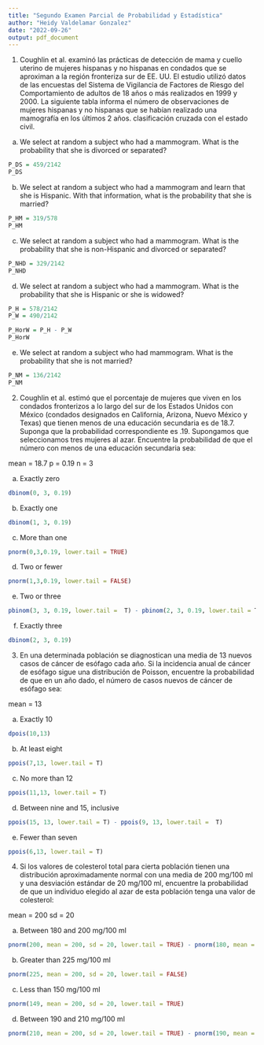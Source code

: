 ```yaml
---
title: "Segundo Examen Parcial de Probabilidad y Estadística"
author: "Heidy Valdelamar Gonzalez"
date: "2022-09-26"
output: pdf_document
---
```


1. Coughlin et al. examinó las prácticas de detección de mama y cuello uterino de mujeres hispanas y no hispanas en condados que se aproximan a la región fronteriza sur de EE. UU. El estudio utilizó datos de las encuestas del Sistema de Vigilancia de Factores de Riesgo del Comportamiento de adultos de 18 años o más realizados en 1999 y 2000. La siguiente tabla informa el número de observaciones de mujeres hispanas y no hispanas que se habían realizado una mamografía en los últimos 2 años. clasificación cruzada con el estado civil.

a.	We select at random a subject who had a mammogram. What is the probability that she is divorced or separated?
```r
P_DS = 459/2142
P_DS 
```
b.	We select at random a subject who had a mammogram and learn that she is Hispanic. With that information, what is the probability that she is married?
```r

P_HM = 319/578
P_HM
```
c.	We select at random a subject who had a mammogram. What is the probability that she is non-Hispanic and divorced or separated?
```r

P_NHD = 329/2142 
P_NHD
```
d.	We select at random a subject who had a mammogram. What is the probability that she is Hispanic or she is widowed?
```r

P_H = 578/2142
P_W = 490/2142

P_HorW = P_H - P_W 
P_HorW
```
e.	We select at random a subject who had mammogram. What is the probability that she is not married?
```r

P_NM = 136/2142
P_NM
```

2. Coughlin et al. estimó que el porcentaje de mujeres que viven en los condados fronterizos a lo largo del sur de los Estados Unidos con México (condados designados en California, Arizona, Nuevo México y Texas) que tienen menos de una educación secundaria es de 18.7. Suponga que la probabilidad correspondiente es .19. Supongamos que seleccionamos tres mujeres al azar. Encuentre la probabilidad de que el número con menos de una educación secundaria sea:

mean = 18.7
p = 0.19
n = 3

a.	Exactly zero
```r
dbinom(0, 3, 0.19)
```
b.	Exactly one
```r
dbinom(1, 3, 0.19)
```
c.	More than one
```r
pnorm(0,3,0.19, lower.tail = TRUE)
```
d.	Two or fewer
```r
pnorm(1,3,0.19, lower.tail = FALSE)
```
e.	Two or three
```r
pbinom(3, 3, 0.19, lower.tail =  T) - pbinom(2, 3, 0.19, lower.tail = T)
```
f.	Exactly three
```r
dbinom(2, 3, 0.19)
```

3. En una determinada población se diagnostican una media de 13 nuevos casos de cáncer de esófago cada año. Si la incidencia anual de cáncer de esófago sigue una distribución de Poisson, encuentre la probabilidad de que en un año dado, el número de casos nuevos de cáncer de esófago sea:

mean = 13

a.	Exactly 10
```r
dpois(10,13)
```
b.	At least eight
```r
ppois(7,13, lower.tail = T)
```
c.	No more than 12
```r
ppois(11,13, lower.tail = T)
```
d.	Between nine and 15, inclusive
```r
ppois(15, 13, lower.tail = T) - ppois(9, 13, lower.tail =  T)
```
e.	Fewer than seven
```r
ppois(6,13, lower.tail = T)
```

4. Si los valores de colesterol total para cierta población tienen una distribución aproximadamente normal con una media de 200 mg/100 ml y una desviación estándar de 20 mg/100 ml, encuentre la probabilidad de que un individuo elegido al azar de esta población tenga una valor de colesterol:

mean = 200
sd = 20

a.	Between 180 and 200 mg/100 ml
```r
pnorm(200, mean = 200, sd = 20, lower.tail = TRUE) - pnorm(180, mean = 200, sd = 20, lower.tail = TRUE)
```

b.	Greater than 225 mg/100 ml
```r
pnorm(225, mean = 200, sd = 20, lower.tail = FALSE)
```
c.	Less than 150 mg/100 ml
```r
pnorm(149, mean = 200, sd = 20, lower.tail = TRUE)
```

d.	Between 190 and 210 mg/100 ml
```r
pnorm(210, mean = 200, sd = 20, lower.tail = TRUE) - pnorm(190, mean = 200, sd = 20, lower.tail = TRUE)
```





